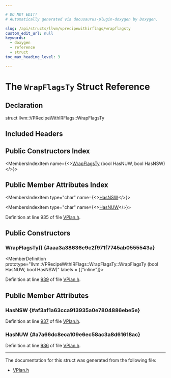 ```yaml
---

# DO NOT EDIT!
# Automatically generated via docusaurus-plugin-doxygen by Doxygen.

slug: /api/structs/llvm/vprecipewithirflags/wrapflagsty
custom_edit_url: null
keywords:
  - doxygen
  - reference
  - struct
toc_max_heading_level: 3

---
```





# The `WrapFlagsTy` Struct Reference

<DoxygenPage pluginConfig={pluginConfig}>



## Declaration

<CodeBlock>struct llvm::VPRecipeWithIRFlags::WrapFlagsTy</CodeBlock>

## Included Headers

<IncludesList>
<IncludesListItem
  filePath="Transforms/Vectorize/VPlan.h"
  permalink="/docs/api/files/lib/lib/transforms/lib/transforms/vectorize/vplan-h"
  isLocal="true" />
</IncludesList>

## Public Constructors Index

<MembersIndex>

<MembersIndexItem
  name={<><a href="#aaa3a38636e9c2f971f7745ab0555543a">WrapFlagsTy</a> (bool HasNUW, bool HasNSW)</>}>
</MembersIndexItem>

</MembersIndex>

## Public Member Attributes Index

<MembersIndex>

<MembersIndexItem
  type="char"
  name={<><a href="#af3af1a63cca913935a0e7804886ebe5e">HasNSW</a></>}>
</MembersIndexItem>

<MembersIndexItem
  type="char"
  name={<><a href="#a7a66dc8eca109e6ec58ac3a8d61618ac">HasNUW</a></>}>
</MembersIndexItem>

</MembersIndex>


Definition at line 935 of file <a href="/docs/api/files/lib/lib/transforms/lib/transforms/vectorize/vplan-h">VPlan.h</a>.

<SectionDefinition>

## Public Constructors

### WrapFlagsTy() {#aaa3a38636e9c2f971f7745ab0555543a}

<MemberDefinition
  prototype="llvm::VPRecipeWithIRFlags::WrapFlagsTy::WrapFlagsTy (bool HasNUW, bool HasNSW)"
  labels = {["inline"]}>

Definition at line <a href="/docs/api/files/lib/lib/transforms/lib/transforms/vectorize/vplan-h/#l00939">939</a> of file <a href="/docs/api/files/lib/lib/transforms/lib/transforms/vectorize/vplan-h">VPlan.h</a>.
</MemberDefinition>

</SectionDefinition>

<SectionDefinition>

## Public Member Attributes

### HasNSW {#af3af1a63cca913935a0e7804886ebe5e}

<MemberDefinition
  prototype="char llvm::VPRecipeWithIRFlags::WrapFlagsTy::HasNSW">

Definition at line <a href="/docs/api/files/lib/lib/transforms/lib/transforms/vectorize/vplan-h/#l00937">937</a> of file <a href="/docs/api/files/lib/lib/transforms/lib/transforms/vectorize/vplan-h">VPlan.h</a>.
</MemberDefinition>

### HasNUW {#a7a66dc8eca109e6ec58ac3a8d61618ac}

<MemberDefinition
  prototype="char llvm::VPRecipeWithIRFlags::WrapFlagsTy::HasNUW">

Definition at line <a href="/docs/api/files/lib/lib/transforms/lib/transforms/vectorize/vplan-h/#l00936">936</a> of file <a href="/docs/api/files/lib/lib/transforms/lib/transforms/vectorize/vplan-h">VPlan.h</a>.
</MemberDefinition>

</SectionDefinition>

<hr/>

The documentation for this struct was generated from the following file:

<ul>
<li><a href="/docs/api/files/lib/lib/transforms/lib/transforms/vectorize/vplan-h">VPlan.h</a></li>
</ul>

</DoxygenPage>
